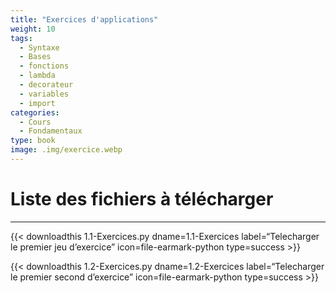 ```yaml
---
title: "Exercices d'applications"
weight: 10
tags:
  - Syntaxe
  - Bases
  - fonctions
  - lambda
  - decorateur
  - variables
  - import
categories:
  - Cours
  - Fondamentaux
type: book
image: .img/exercice.webp
---
```


# Liste des fichiers à télécharger

---


{{< downloadthis 1.1-Exercices.py dname=1.1-Exercices label="Telecharger le premier jeu d'exercice" icon=file-earmark-python type=success >}}

{{< downloadthis 1.2-Exercices.py dname=1.2-Exercices label="Telecharger le premier second d'exercice" icon=file-earmark-python type=success >}}